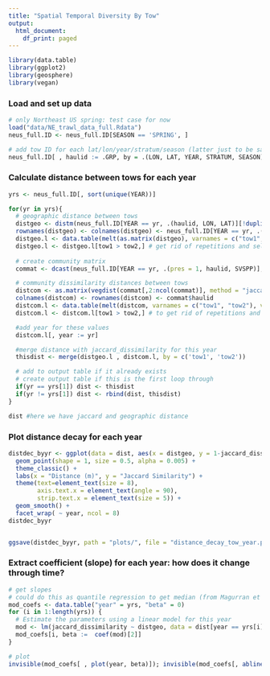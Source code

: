 ```yaml
---
title: "Spatial Temporal Diversity By Tow"
output:
  html_document:
    df_print: paged
---
```

```r
library(data.table)
library(ggplot2)
library(geosphere)
library(vegan)
```

### Load and set up data
```r
# only Northeast US spring: test case for now
load("data/NE_trawl_data_full.Rdata")
neus_full.ID <- neus_full.ID[SEASON == 'SPRING', ]

# add tow ID for each lat/lon/year/stratum/season (latter just to be safe)
neus_full.ID[ , haulid := .GRP, by = .(LON, LAT, YEAR, STRATUM, SEASON)]
```

### Calculate distance between tows for each year
```r
yrs <- neus_full.ID[, sort(unique(YEAR))]

for(yr in yrs){
  # geographic distance between tows
  distgeo <- distm(neus_full.ID[YEAR == yr, .(haulid, LON, LAT)][!duplicated(haulid), .(LON, LAT)]) # geographic distance matrix
  rownames(distgeo) <- colnames(distgeo) <- neus_full.ID[YEAR == yr, .(haulid)][!duplicated(haulid), haulid]
  distgeo.l <- data.table(melt(as.matrix(distgeo), varnames = c("tow1", "tow2"), value.name = "distgeo")) #matrix to long data.table
  distgeo.l <- distgeo.l[tow1 > tow2,] # get rid of repetitions and self-comparisons
  
  # create community matrix
  commat <- dcast(neus_full.ID[YEAR == yr, .(pres = 1, haulid, SVSPP)], haulid ~ SVSPP, value.var = "pres", fun.aggregate = length) #long to wide data for community matrix, column names are haulid then each SVSPP. This adds zeros automatically through length()

  # community dissimilarity distances between tows
  distcom <- as.matrix(vegdist(commat[,2:ncol(commat)], method = "jaccard", binary = TRUE)) #dissimilarity 
  colnames(distcom) <- rownames(distcom) <- commat$haulid
  distcom.l <- data.table(melt(distcom, varnames = c("tow1", "tow2"), value.name = "jaccard_dissimilarity")) # matrix to long data.table
  distcom.l <- distcom.l[tow1 > tow2,] # to get rid of repetitions and self-comparisons

  #add year for these values
  distcom.l[, year := yr]

  #merge distance with jaccard_dissimilarity for this year
  thisdist <- merge(distgeo.l , distcom.l, by = c('tow1', 'tow2'))

  # add to output table if it already exists
  # create output table if this is the first loop through
  if(yr == yrs[1]) dist <- thisdist
  if(yr != yrs[1]) dist <- rbind(dist, thisdist)
}

dist #here we have jaccard and geographic distance
```

### Plot distance decay for each year
```r
distdec_byyr <- ggplot(data = dist, aes(x = distgeo, y = 1-jaccard_dissimilarity)) +
  geom_point(shape = 1, size = 0.5, alpha = 0.005) +
  theme_classic() +
  labs(x = "Distance (m)", y = "Jaccard Similarity") +
  theme(text=element_text(size = 8), 
        axis.text.x = element_text(angle = 90),
        strip.text.x = element_text(size = 5)) +
  geom_smooth() + 
  facet_wrap( ~ year, ncol = 8)
distdec_byyr


ggsave(distdec_byyr, path = "plots/", file = "distance_decay_tow_year.png", dpi = 300, width = 8, height = 8, units = 'in')


```

### Extract coefficient (slope) for each year: how does it change through time?
```r
# get slopes
# could do this as quantile regression to get median (from Magurran et al.)
mod_coefs <- data.table("year" = yrs, "beta" = 0)
for (i in 1:length(yrs)) {
  # Estimate the parameters using a linear model for this year
  mod <- lm(jaccard_dissimilarity ~ distgeo, data = dist[year == yrs[i],])  
  mod_coefs[i, beta :=  coef(mod)[2]]
}

# plot
invisible(mod_coefs[ , plot(year, beta)]); invisible(mod_coefs[, abline(lm(beta ~ year))])

```
